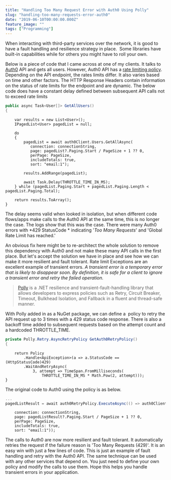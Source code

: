 ```yaml
---
title: "Handling Too Many Request Error with Auth0 Using Polly"
slug: "handling-too-many-requests-error-auth0"
date: "2019-06-10T00:00:00.000Z"
feature_image: ""
tags: ["Programming"]
---
```


When interacting with third-party services over the network, it is good to have a fault handling and resilience strategy in place.  Some libraries have built-in capabilities while for others you might have to roll your own.

Below is a piece of code that I came across at one of my clients. It talks to [Auth0](https://auth0.com/) API and gets all users. However, Auth0 API has a [rate limiting policy](https://auth0.com/docs/policies/rate-limits). Depending on the API endpoint, the rates limits differ. It also varies based on time and other factors. The HTTP Response Headers contain information on the status of rate limits for the endpoint and are dynamic. The below code does have a constant delay defined between subsequent API calls not to exceed rate limits

```csharp
public async Task<User[]> GetAllUsers()
{
```
        var results = new List<User>();
        IPagedList<User> pagedList = null;
    
        do
        {
            pagedList = await auth0Client.Users.GetAllAsync(
               connection: connectionString,
               page: pagedList?.Paging.Start / PageSize + 1 ?? 0,
               perPage: PageSize,
               includeTotals: true,
               sort: "email:1");
    
            results.AddRange(pagedList);
    
            await Task.Delay(THROTTLE_TIME_IN_MS);
        } while (pagedList.Paging.Start + pagedList.Paging.Length < pagedList.Paging.Total);
    
        return results.ToArray();
    }
    

The delay seems valid when looked in isolation, but when different code flows/apps make calls to the Auth0 API at the same time, this is no longer the case. The logs show that this was the case. There were many Auth0 errors with \*429 StatusCode \* indicating '_Too Many Requests_' and 'Global Rate Limit has reached.'

An obvious fix here might be to re-architect the whole solution to remove this dependency with Auth0 and not make these many API calls in the first place. But let's accept the solution we have in place and see how we can make it more resilient and fault tolerant. Rate limit Exceptions are an excellent example of transient errors. _A transient error is a temporary error that is likely to disappear soon. By definition, it is safe for a client to ignore a transient error and retry the failed operation._

> [Polly](http://www.thepollyproject.org/) is a .NET resilience and transient-fault-handling library that allows developers to express policies such as Retry, Circuit Breaker, Timeout, Bulkhead Isolation, and Fallback in a fluent and thread-safe manner.

With Polly added in as a NuGet package, we can define a  policy to retry the API request up to 3 times with a 429 status code response. There is also a backoff time added to subsequent requests based on the attempt count and a hardcoded THROTTLE\_TIME.

```csharp
private Polly.Retry.AsyncRetryPolicy GetAuth0RetryPolicy()
{
```
        return Policy
            .Handle<ApiException>(a => a.StatusCode == (HttpStatusCode)429)
            .WaitAndRetryAsync(
                3, attempt => TimeSpan.FromMilliseconds(
                    THROTTLE_TIME_IN_MS * Math.Pow(2, attempt)));
    }
    

The original code to Auth0 using the policy is as below.

```csharp
...
pagedListResult = await auth0RetryPolicy.ExecuteAsync(() => auth0Client.Users.GetAllAsync(
```
        connection: connectionString,
        page: pagedListResult?.Paging.Start / PageSize + 1 ?? 0,
        perPage: PageSize,
        includeTotals: true,
        sort: "email:1"));
    

The calls to Auth0 are now more resilient and fault tolerant. It automatically retries the request if the failure reason is 'Too Many Requests (429)'. It is an easy win with just a few lines of code. This is just an example of fault handling and retry with the Auth0 API. The same technique can be used with any other services that depend on. You just need to define your own policy and modify the calls to use them. Hope this helps you handle transient errors in your application.